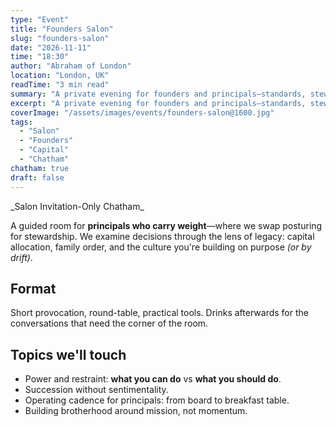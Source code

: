```yaml
---
type: "Event"
title: "Founders Salon"
slug: "founders-salon"
date: "2026-11-11"
time: "18:30"
author: "Abraham of London"
location: "London, UK"
readTime: "3 min read"
summary: "A private evening for founders and principals—standards, stewardship, and long-arc thinking."
excerpt: "A private evening for founders and principals—standards, stewardship, and long-arc thinking."
coverImage: "/assets/images/events/founders-salon@1600.jpg"
tags: 
  - "Salon"
  - "Founders"
  - "Capital"
  - "Chatham"
chatham: true
draft: false
---
```


<div className="_salon-meta">
  <p>_Salon Invitation-Only Chatham_</p>
</div>

A guided room for **principals who carry weight**—where we swap posturing for stewardship. We examine decisions through the lens of legacy: capital allocation, family order, and the culture you're building on purpose _(or by drift)_.

## Format

Short provocation, round-table, practical tools. Drinks afterwards for the conversations that need the corner of the room.

## Topics we'll touch

- Power and restraint: **what you can do** vs **what you should do**.
- Succession without sentimentality.
- Operating cadence for principals: from board to breakfast table.
- Building brotherhood around mission, not momentum.